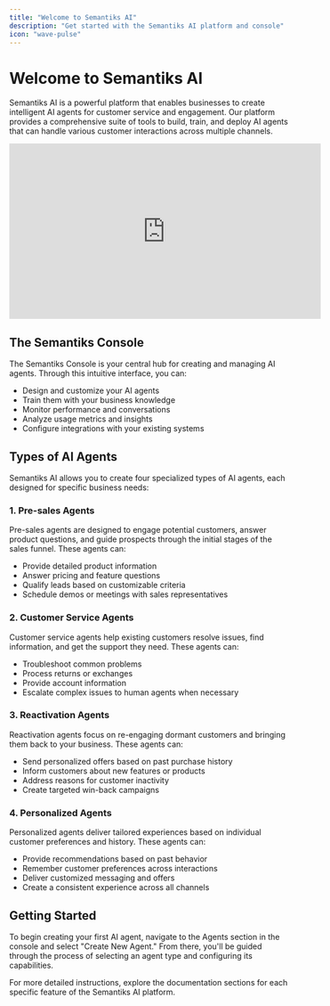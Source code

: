 ```yaml
---
title: "Welcome to Semantiks AI"
description: "Get started with the Semantiks AI platform and console"
icon: "wave-pulse"
---
```


# Welcome to Semantiks AI

Semantiks AI is a powerful platform that enables businesses to create intelligent AI agents for customer service and engagement. Our platform provides a comprehensive suite of tools to build, train, and deploy AI agents that can handle various customer interactions across multiple channels.

<iframe width="560" height="315" src="https://www.loom.com/embed/123456789abc" frameBorder="0" allowFullScreen style={{ width:"100%", borderRadius:"0.5rem" }}></iframe>

## The Semantiks Console

The Semantiks Console is your central hub for creating and managing AI agents. Through this intuitive interface, you can:

- Design and customize your AI agents
- Train them with your business knowledge
- Monitor performance and conversations
- Analyze usage metrics and insights
- Configure integrations with your existing systems

## Types of AI Agents

Semantiks AI allows you to create four specialized types of AI agents, each designed for specific business needs:

### 1. Pre-sales Agents

Pre-sales agents are designed to engage potential customers, answer product questions, and guide prospects through the initial stages of the sales funnel. These agents can:

- Provide detailed product information
- Answer pricing and feature questions
- Qualify leads based on customizable criteria
- Schedule demos or meetings with sales representatives

### 2. Customer Service Agents

Customer service agents help existing customers resolve issues, find information, and get the support they need. These agents can:

- Troubleshoot common problems
- Process returns or exchanges
- Provide account information
- Escalate complex issues to human agents when necessary

### 3. Reactivation Agents

Reactivation agents focus on re-engaging dormant customers and bringing them back to your business. These agents can:

- Send personalized offers based on past purchase history
- Inform customers about new features or products
- Address reasons for customer inactivity
- Create targeted win-back campaigns

### 4. Personalized Agents

Personalized agents deliver tailored experiences based on individual customer preferences and history. These agents can:

- Provide recommendations based on past behavior
- Remember customer preferences across interactions
- Deliver customized messaging and offers
- Create a consistent experience across all channels

## Getting Started

To begin creating your first AI agent, navigate to the Agents section in the console and select "Create New Agent." From there, you'll be guided through the process of selecting an agent type and configuring its capabilities.

For more detailed instructions, explore the documentation sections for each specific feature of the Semantiks AI platform.
